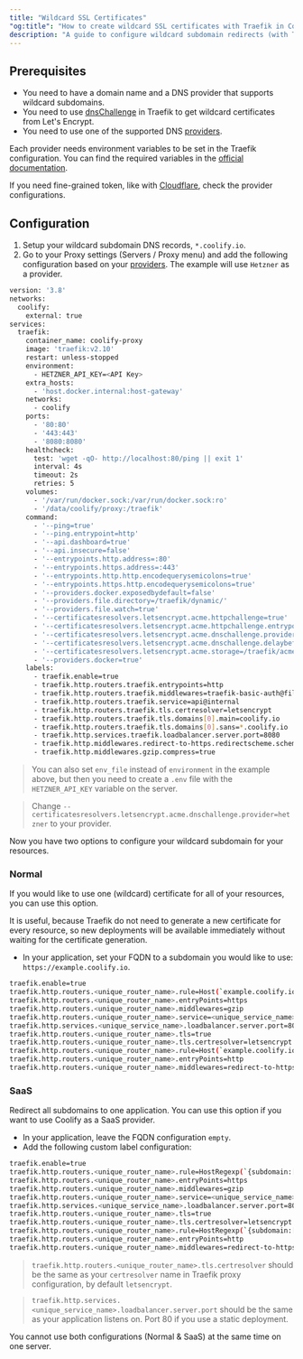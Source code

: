 ```yaml
---
title: "Wildcard SSL Certificates"
"og:title": "How to create wildcard SSL certificates with Traefik in Coolify"
description: "A guide to configure wildcard subdomain redirects (with Traefik wildcard certificates) in Coolify."
---
```


## Prerequisites

- You need to have a domain name and a DNS provider that supports wildcard subdomains.
- You need to use [dnsChallenge](https://doc.traefik.io/traefik/https/acme/#dnschallenge) in Traefik to get wildcard certificates from Let's Encrypt.
- You need to use one of the supported DNS [providers](https://doc.traefik.io/traefik/https/acme/#providers).


Each provider needs environment variables to be set in the Traefik configuration. You can find the required variables in the [official documentation](https://doc.traefik.io/traefik/https/acme/#providers).


If you need fine-grained token, like with [Cloudflare](https://go-acme.github.io/lego/dns/cloudflare/), check the provider configurations.



## Configuration

1. Setup your wildcard subdomain DNS records, `*.coolify.io`.
2. Go to your Proxy settings (Servers / Proxy menu) and add the following configuration based on your [providers](https://doc.traefik.io/traefik/https/acme/#providers). The example will use `Hetzner` as a provider.


```bash
version: '3.8'
networks:
  coolify:
    external: true
services:
  traefik:
    container_name: coolify-proxy
    image: 'traefik:v2.10'
    restart: unless-stopped
    environment:
      - HETZNER_API_KEY=<API Key>
    extra_hosts:
      - 'host.docker.internal:host-gateway'
    networks:
      - coolify
    ports:
      - '80:80'
      - '443:443'
      - '8080:8080'
    healthcheck:
      test: 'wget -qO- http://localhost:80/ping || exit 1'
      interval: 4s
      timeout: 2s
      retries: 5
    volumes:
      - '/var/run/docker.sock:/var/run/docker.sock:ro'
      - '/data/coolify/proxy:/traefik'
    command:
      - '--ping=true'
      - '--ping.entrypoint=http'
      - '--api.dashboard=true'
      - '--api.insecure=false'
      - '--entrypoints.http.address=:80'
      - '--entrypoints.https.address=:443'
      - '--entrypoints.http.http.encodequerysemicolons=true'
      - '--entrypoints.https.http.encodequerysemicolons=true'
      - '--providers.docker.exposedbydefault=false'
      - '--providers.file.directory=/traefik/dynamic/'
      - '--providers.file.watch=true'
      - '--certificatesresolvers.letsencrypt.acme.httpchallenge=true'
      - '--certificatesresolvers.letsencrypt.acme.httpchallenge.entrypoint=http'
      - '--certificatesresolvers.letsencrypt.acme.dnschallenge.provider=hetzner'
      - '--certificatesresolvers.letsencrypt.acme.dnschallenge.delaybeforecheck=0'
      - '--certificatesresolvers.letsencrypt.acme.storage=/traefik/acme.json'
      - '--providers.docker=true'
    labels:
      - traefik.enable=true
      - traefik.http.routers.traefik.entrypoints=http
      - traefik.http.routers.traefik.middlewares=traefik-basic-auth@file
      - traefik.http.routers.traefik.service=api@internal
      - traefik.http.routers.traefik.tls.certresolver=letsencrypt
      - traefik.http.routers.traefik.tls.domains[0].main=coolify.io
      - traefik.http.routers.traefik.tls.domains[0].sans=*.coolify.io
      - traefik.http.services.traefik.loadbalancer.server.port=8080
      - traefik.http.middlewares.redirect-to-https.redirectscheme.scheme=https
      - traefik.http.middlewares.gzip.compress=true
```

> You can also set `env_file` instead of `environment` in the example above, but then you need to create a `.env` file with the `HETZNER_API_KEY` variable on the server.

> Change `--certificatesresolvers.letsencrypt.acme.dnschallenge.provider=hetzner` to your provider.

Now you have two options to configure your wildcard subdomain for your resources.

### Normal

If you would like to use one (wildcard) certificate for all of your resources, you can use this option.

It is useful, because Traefik do not need to generate a new certificate for every resource, so new deployments will be available immediately without waiting for the certificate generation.

- In your application, set your FQDN to a subdomain you would like to use: `https://example.coolify.io`.

```bash
traefik.enable=true
traefik.http.routers.<unique_router_name>.rule=Host(`example.coolify.io`) && PathPrefix(`/`)
traefik.http.routers.<unique_router_name>.entryPoints=https
traefik.http.routers.<unique_router_name>.middlewares=gzip
traefik.http.routers.<unique_router_name>.service=<unique_service_name>
traefik.http.services.<unique_service_name>.loadbalancer.server.port=80
traefik.http.routers.<unique_router_name>.tls=true
traefik.http.routers.<unique_router_name>.tls.certresolver=letsencrypt
traefik.http.routers.<unique_router_name>.rule=Host(`example.coolify.io`) && PathPrefix(`/`)
traefik.http.routers.<unique_router_name>.entryPoints=http
traefik.http.routers.<unique_router_name>.middlewares=redirect-to-https
```

### SaaS

Redirect all subdomains to one application. You can use this option if you want to use Coolify as a SaaS provider.

- In your application, leave the FQDN configuration `empty`.
- Add the following custom label configuration:

```bash
traefik.enable=true
traefik.http.routers.<unique_router_name>.rule=HostRegexp(`{subdomain:[a-zA-Z0-9-]+}.coolify.io`)
traefik.http.routers.<unique_router_name>.entryPoints=https
traefik.http.routers.<unique_router_name>.middlewares=gzip
traefik.http.routers.<unique_router_name>.service=<unique_service_name>
traefik.http.services.<unique_service_name>.loadbalancer.server.port=80
traefik.http.routers.<unique_router_name>.tls=true
traefik.http.routers.<unique_router_name>.tls.certresolver=letsencrypt
traefik.http.routers.<unique_router_name>.rule=HostRegexp(`{subdomain:[a-zA-Z0-9-]+}.coolify.io`)
traefik.http.routers.<unique_router_name>.entryPoints=http
traefik.http.routers.<unique_router_name>.middlewares=redirect-to-https
```

> `traefik.http.routers.<unique_router_name>.tls.certresolver` should be the same as your `certresolver` name in Traefik proxy configuration, by default `letsencrypt`.

> `traefik.http.services.<unique_service_name>.loadbalancer.server.port` should be the same as your application listens on. Port 80 if you use a static deployment.


  You cannot use both configurations (Normal & SaaS) at the same time on one
  server.

